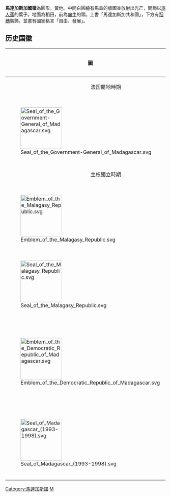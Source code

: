 {{Infobox coat of arms
|name             = 马达加斯加共和国国徽
|image            = Coat of arms of Madagascar.svg
|image_width      = 250
|middle           = 
|middle_width     = 
|middle_caption   = 
|lesser           = 
|lesser_alt       = 
|lesser_width     = 
|lesser_caption   = 
|armiger          = {{flag|Madagascar}}
|year_adopted     = 1998年
|crest            = 
|torse            = 
|shield           = 
|supporters       = 
|compartment      = 
|motto            = '''Tanindrazana, Fahafahana, Fandrosoana''' <br>書有國家格言「祖國、自由、發展」
|orders           = 
|other_elements   = 
|earlier_versions = 
|use              = 
}}
'''馬達加斯加國徽'''為圓形，黃地。中間白圓繪有馬島的版圖並放射出光芒，間飾以[[旅人蕉|旅人蕉]]的葉子。地面為稻田，前為[[瘤牛|瘤牛]]的頭。上書「馬達加斯加共和國」，下方有[[稻|稻穗]]裝飾，並書有國家格言「自由、發展」。

== 历史国徽 ==
{| class="wikitable"
|-
! 圖 !! 國家 !! 使用
|-
!colspan="3" align="center" |法国屬地時期
|-
|-
| [[File:Seal_of_the_Government-General_of_Madagascar.svg|130px]] ||[[法属马达加斯加|法属马达加斯加]]|| 1897年－1958年
|-
!colspan="3" align="center" |主权獨立時期
|-
|-
|[[File:Emblem_of_the_Malagasy_Republic.svg|130px]]||马尔加什共和国||1958–1972
|-
|[[File:Seal_of_the_Malagasy_Republic.svg|130px]]||马尔加什共和国||1972–1975
|-
|[[File:Emblem_of_the_Democratic_Republic_of_Madagascar.svg|130px]]||[[马达加斯加民主共和国|马达加斯加民主共和国]]||1975–1992
|-
|[[File:Seal_of_Madagascar_(1993-1998).svg|130px]]||马达加斯加共和国||1993–1998
|}
{{非洲题目|国徽}}

[[Category:馬達加斯加|Category:馬達加斯加]]
[[Category:國徽|M]]